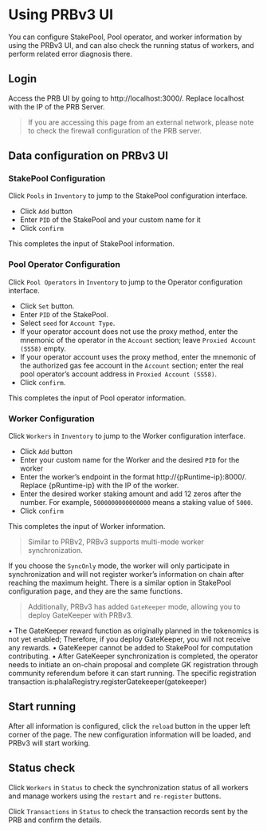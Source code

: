 # Using PRBv3 UI

You can configure StakePool, Pool operator, and worker information by using the PRBv3 UI, and can also check the running status of workers, and perform related error diagnosis there.

## Login

Access the PRB UI by going to http://localhost:3000/. Replace localhost with the IP of the PRB Server.

> If you are accessing this page from an external network, please note to check the firewall configuration of the PRB server.

## Data configuration on PRBv3 UI

### StakePool Configuration

Click `Pools` in `Inventory` to jump to the StakePool configuration interface.

* Click `Add` button
* Enter `PID` of the StakePool and your custom name for it
* Click `confirm`

This completes the input of StakePool information.

### Pool Operator Configuration

Click `Pool Operators` in `Inventory` to jump to the Operator configuration interface.

* Click `Set` button.
* Enter `PID` of the StakePool.
* Select `seed` for `Account Type`.
* If your operator account does not use the proxy method, enter the mnemonic of the operator in the `Account` section; leave `Proxied Account (SS58)` empty.
* If your operator account uses the proxy method, enter the mnemonic of the authorized gas fee account in the `Account` section; enter the real pool operator’s account address in `Proxied Account (SS58)`.
* Click `confirm`.

This completes the input of Pool operator information.

### Worker Configuration

Click `Workers` in `Inventory` to jump to the Worker configuration interface.

* Click `Add` button
* Enter your custom name for the Worker and the desired `PID` for the worker
* Enter the worker’s endpoint in the format http://{pRuntime-ip}:8000/. Replace {pRuntime-ip} with the IP of the worker.
* Enter the desired worker staking amount and add 12 zeros after the number. For example, `5000000000000000` means a staking value of `5000`.
* Click `confirm`

This completes the input of Worker information.

> Similar to PRBv2, PRBv3 supports multi-mode worker synchronization.

If you choose the `SyncOnly` mode, the worker will only participate in synchronization and will not register worker’s information on chain after reaching the maximum height. There is a similar option in StakePool configuration page, and they are the same functions.

> Additionally, PRBv3 has added `GateKeeper` mode, allowing you to deploy GateKeeper with PRBv3.

• The GateKeeper reward function as originally planned in the tokenomics is not yet enabled; Therefore, if you deploy GateKeeper, you will not receive any rewards. • GateKeeper cannot be added to StakePool for computation contributing. • After GateKeeper synchronization is completed, the operator needs to initiate an on-chain proposal and complete GK registration through community referendum before it can start running. The specific registration transaction is:phalaRegistry.registerGatekeeper(gatekeeper)

## Start running

After all information is configured, click the `reload` button in the upper left corner of the page. The new configuration information will be loaded, and PRBv3 will start working.

## Status check

Click `Workers` in `Status` to check the synchronization status of all workers and manage workers using the `restart` and `re-register` buttons.

Click `Transactions` in `Status` to check the transaction records sent by the PRB and confirm the details.
